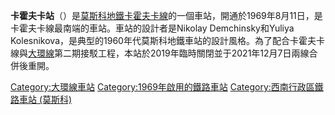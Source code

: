 {{Infobox station 
|name          = 卡霍夫卡<br />{{lang|ru|Каховская}}
|type          = [[莫斯科地鐵|莫斯科地鐵]]車站
|image         = Kakhovskaya - station hall (2).jpg
|image_size    = 
|image_caption = 
|address       = [[西南行政區_(莫斯科)|西南行政區]]{{link-en|朱金諾區|Zyuzino District}}
|borough       = [[莫斯科|莫斯科]]
|country       = [[俄羅斯|俄羅斯]]
|coordinates   = {{coord|55.6530|37.5983|display=inline,title}}
|line          = {{MOSMETRO-bull|11A|text=1}}
|other         = '''[[巴士|巴士]]'''：67、224、273、651、с918、922、926、968、с977、993、КМ、т60、т72
|structure     = 
|platform      = 1個[[島式月台|島式月台]]
|depth         = {{convert|8|m}}
|levels        = 1層
|tracks        = 2條
|parking       = 無
|opened        = {{start date and age|df=yes|1964|08|11}}
|closed        = 
|rebuilt       = 
|electrified   = 是
|ADA           = 
|code          = 147
|owned         = 莫斯科地鐵
|zone          = 
|former        =
|passengers    = 3,617,150
|pass_year     = 1999年
|pass_percent  = 
|pass_system   = 
|mpassengers   = 
|services      = 
|map_type      = Moscow Ring Road
|AlternativeMap=Moscow map MKAD grayscale.png
|map_overlay   = Moscow metro map including line 14.svg
|map_caption   = 
|route_map     = 
|map_state     = collapsed
}}
'''卡霍夫卡站'''（{{lang-rus|Каховская|Kakhovskaya}}）是[[莫斯科地鐵|莫斯科地鐵]][[卡霍夫卡線|卡霍夫卡線]]的一個車站，開通於1969年8月11日，是卡霍夫卡線最南端的車站。車站的設計者是Nikolay Demchinsky和Yuliya Kolesnikova，是典型的1960年代莫斯科地鐵車站的設計風格。為了配合卡霍夫卡線與[[大環線|大環線]]第二期接駁工程，本站於2019年臨時關閉並于2021年12月7日兩線合併後重開。

{{Commons|Kakhovskaya Line#Kakhovskaya|Kakhovskaya}}
{{卡霍夫卡線}}
{{大環線}}
[[Category:大環線車站|Category:大環線車站]]
[[Category:1969年啟用的鐵路車站|Category:1969年啟用的鐵路車站]]
[[Category:西南行政區鐵路車站_(莫斯科)|Category:西南行政區鐵路車站 (莫斯科)]]